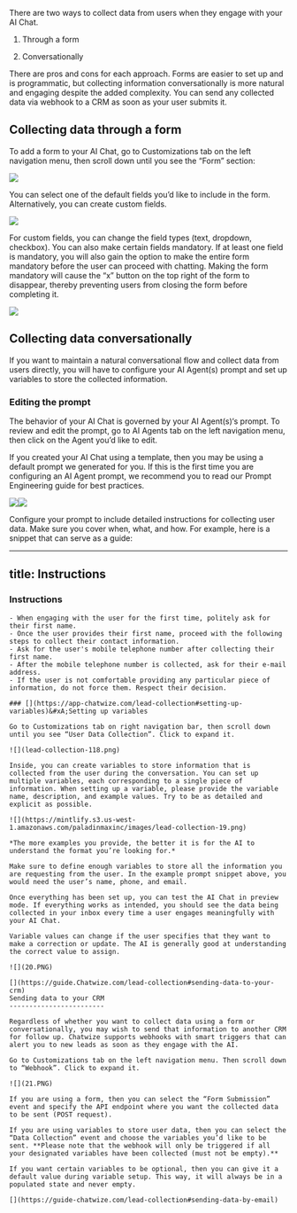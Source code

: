 There are two ways to collect data from users when they engage with your AI Chat.

1. Through a form

2. Conversationally

There are pros and cons for each approach. Forms are easier to set up and is programmatic, but collecting information conversationally is more natural and engaging despite the added complexity. You can send any collected data via webhook to a CRM as soon as your user submits it.

[​](https://guide-chatwize.com/lead-collection#collecting-data-through-a-form)
Collecting data through a form
------------------------------

To add a form to your AI Chat, go to Customizations tab on the left navigation menu, then scroll down until you see the “Form” section:

![](lead-collection-13.png)

You can select one of the default fields you’d like to include in the form. Alternatively, you can create custom fields.

![](https://mintlify.s3.us-west-1.amazonaws.com/paladinmaxinc/images/lead-collection-14.png)

For custom fields, you can change the field types (text, dropdown, checkbox). You can also make certain fields mandatory. If at least one field is mandatory, you will also gain the option to make the entire form mandatory before the user can proceed with chatting. Making the form mandatory will cause the “x” button on the top right of the form to disappear, thereby preventing users from closing the form before completing it.

![](https://mintlify.s3.us-west-1.amazonaws.com/paladinmaxinc/images/lead-collection-15.png)

[​](https://guide.Chatwize.com/lead-collection#collecting-data-conversationally)
Collecting data conversationally
--------------------------------

If you want to maintain a natural conversational flow and collect data from users directly, you will have to configure your AI Agent(s) prompt and set up variables to store the collected information.

### [​](https://guide.Chatwize.com/lead-collection#editing-the-prompt)&#xA;Editing the prompt

The behavior of your AI Chat is governed by your AI Agent(s)‘s prompt. To review and edit the prompt, go to AI Agents tab on the left navigation menu, then click on the Agent you’d like to edit.

If you created your AI Chat using a template, then you may be using a default prompt we generated for you. If this is the first time you are configuring an AI Agent prompt, we recommend you to read our Prompt Engineering guide for best practices.

![](lead-collection-16.png)![](lead-collection-17.PNG)

Configure your prompt to include detailed instructions for collecting user data. Make sure you cover when, what, and how. For example, here is a snippet that can serve as a guide:

---
title: Instructions
---

### Instructions

```plaintext
- When engaging with the user for the first time, politely ask for their first name.
- Once the user provides their first name, proceed with the following steps to collect their contact information.
- Ask for the user's mobile telephone number after collecting their first name.
- After the mobile telephone number is collected, ask for their e-mail address.
- If the user is not comfortable providing any particular piece of information, do not force them. Respect their decision.

### [​](https://app-chatwize.com/lead-collection#setting-up-variables)&#xA;Setting up variables

Go to Customizations tab on right navigation bar, then scroll down until you see “User Data Collection”. Click to expand it.

![](lead-collection-118.png)

Inside, you can create variables to store information that is collected from the user during the conversation. You can set up multiple variables, each corresponding to a single piece of information. When setting up a variable, please provide the variable name, description, and example values. Try to be as detailed and explicit as possible.

![](https://mintlify.s3.us-west-1.amazonaws.com/paladinmaxinc/images/lead-collection-19.png)

*The more examples you provide, the better it is for the AI to understand the format you’re looking for.*

Make sure to define enough variables to store all the information you are requesting from the user. In the example prompt snippet above, you would need the user’s name, phone, and email.

Once everything has been set up, you can test the AI Chat in preview mode. If everything works as intended, you should see the data being collected in your inbox every time a user engages meaningfully with your AI Chat.

Variable values can change if the user specifies that they want to make a correction or update. The AI is generally good at understanding the correct value to assign.

![](20.PNG)

[​](https://guide.Chatwize.com/lead-collection#sending-data-to-your-crm)
Sending data to your CRM
------------------------

Regardless of whether you want to collect data using a form or conversationally, you may wish to send that information to another CRM for follow up. Chatwize supports webhooks with smart triggers that can alert you to new leads as soon as they engage with the AI.

Go to Customizations tab on the left navigation menu. Then scroll down to “Webhook”. Click to expand it.

![](21.PNG)

If you are using a form, then you can select the “Form Submission” event and specify the API endpoint where you want the collected data to be sent (POST request).

If you are using variables to store user data, then you can select the “Data Collection” event and choose the variables you’d like to be sent. **Please note that the webhook will only be triggered if all your designated variables have been collected (must not be empty).**

If you want certain variables to be optional, then you can give it a default value during variable setup. This way, it will always be in a populated state and never empty.

[​](https://guide-chatwize.com/lead-collection#sending-data-by-email)
